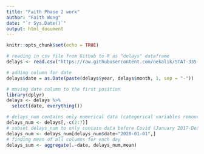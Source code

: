 ```yaml
---
title: "Faith Phase 2 work"
author: "Faith Wong"
date: "`r Sys.Date()`"
output: html_document
---
```


```r
knitr::opts_chunk$set(echo = TRUE)
```

```r
# reading in csv file from Github to R as "delays" dataframe
delays <- read.csv("https://raw.githubusercontent.com/nekalik/STAT-335-Project/main/Airline_Delay_Cause.csv")
```

```r
# adding column for date
delays$date = as.Date(paste(delays$year, delays$month, 1, sep = "-"))
```

```r
# moving date column to the first position
library(dplyr)
delays <- delays %>%
  select(date, everything())
```

```r
# delays_num contains only numerical data (categorical variables removed)
delays_num <- delays[,-c(2:7)]
# subset delays_num to only contain data before Covid (January 2017-December 2019)
delays_num <- delays_num[delays_num$date<"2020-01-01",]
# finding mean of all columns for each day
delays_sum <- aggregate(.~date, delays_num,mean)
```


